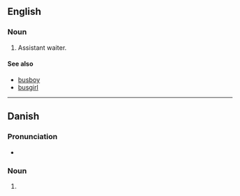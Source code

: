 ==English==

===Noun===
{{en-noun}}

# Assistant waiter.

====See also====
*[[busboy]]
*[[busgirl]]

----

==Danish==

===Pronunciation===
* {{IPA|/busər/|[ˈb̥usɐ]|lang=da}}

===Noun===
{{infl|da|noun form|g=c}}

# {{form of|plural indefinite|bus|lang=Danish}}